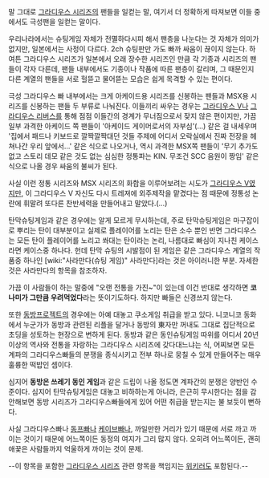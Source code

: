 말 그대로 [[그라디우스 시리즈]]의 팬들을 일컫는 말, 여기서 더 정확하게 따져보면 이들 중에서도 극성팬을 일컫는 말이다.

우리나라에서는 슈팅게임 자체가 전멸하다시피 해서 팬층을 나눈다는 것 자체가 의미가 없지만, 일본에서는 사정이 다르다. 2ch 슈팅판만 가도 빠까 싸움이 끊이지 않는다. 하여튼 그라디우스 시리즈가 일본에서 오래 장수한 시리즈인 만큼 각 기종과 시리즈의 팬들이 각자 다른데, 팬들 내부에서도 기종이나 작품에 따른 팬층이 갈리며, 그 때문인지 다른 계열의 팬들을 서로 헐뜯고 물어뜯는 모습은 쉽게 목격할 수 있는 편이다.

극성 그라디우스 빠 내부에서는 크게 아케이드용 시리즈를 신봉하는 팬들과 MSX용 시리즈를 신봉하는 팬들 두 부류로 나눠진다. 이들끼리 싸우는 경우는 [[그라디우스 V]]나 [[그라디우스 리버스]]를 통해 점점 이들간의 경계가 무너짐으로서 잦지 않은 편이지만, 가끔 일부 과격한 아케이드 쪽 팬들이 '아케이드 게이머로서의 자부심'(…) 같은 걸 내세우며 '집에서 패드나 키보드로 깔짝깔짝대던 것들 주제에 어디서 오락실에서 진짜 전장을 헤쳐나간 우리 앞에서...' 같은 식으로 나오거나, 역시 과격한 MSX쪽 팬들이 '무기 추가도 없고 스토리 데모 같은 것도 없는 심심한 정통파는 KIN. 무조건 SCC 음원이 짱임' 같은 식으로 나올 경우 싸움의 불씨가 된다.

사실 이런 정통 시리즈와 MSX 시리즈의 화합을 이루어보려는 시도가 [[그라디우스 V]]였지만, 이 그라디우스 V 자신도 다시 트레져에 외주제작을 맡겼다는 점 때문에 정통성 논란에 휘말려 또다른 찬반세력을 만들어내고 말았다.(…)

탄막슈팅게임과 같은 경우에는 알게 모르게 무시하는데, 주로 탄막슈팅게임은 마구잡이로 뿌리는 탄이 대부분이고 실제로 플레이어를 노리는 탄은 소수 뿐인 반면 그라디우스는 모든 탄이 플레이어를 노리고 쏴대는 탄이라는 논리, 나름대로 빠심이 지나친 케이스라면 케이스중 하나다. 헌데 탄막 슈팅의 시발점이 된 게임은 같은 그라디우스 계열의 작품중 하나인 [wiki:"사라만다(슈팅 게임)" 사라만다]라는 것은 아이러니한 부분. 자세한 것은 사라만다의 항목을 참조하자.

가끔 이 사람들이 하는 말중에 "오랜 전통을 가진~"이 있는데 이건 반대로 생각하면 '''코나미가 그만큼 우려먹었다'''라는 뜻이기도하다. 하지만 빠들은 신경쓰지 않는다.

또한 [[동방프로젝트]]의 경우에는 아예 대놓고 쿠소게임 취급을 받고 있다. 니코니코 동화에서 누군가가 동방과 관련된 리플을 달거나 동방의 東자만 꺼내도 그대로 집단적으로 초딩을 성토하는 현장으로 변하게 된다. 동방과 같은 동인슈팅게임 따위를 어디서 20년 이상의 역사와 전통을 자랑하는 그라디우스 시리즈에 갖다대느냐는 식, 어찌보면 모든 계파의 그라디우스빠들의 분쟁을 종식시키고 전부 하나로 뭉칠 수 있게 만들어주는 매우 훌륭한 떡밥인 셈이다.

심지어 '''동방은 쓰레기 동인 게임'''과 같은 드립이 나올 정도면 계파간의 분쟁은 양반인 수준이다. 심지어 탄막슈팅게임은 대놓고 비하하는게 아니라, 은근히 무시한다는 점을 감안해보면 동방 시리즈가 그라디우스빠들에게 있어 어떤 취급을 받는지는 불 보듯이 뻔하다.

사실 그라디우스빠나 [[동프빠]]나 [[케이브빠]]나, 까일만한 거리가 있기 때문에 서로 까고 까이는 것이기 때문에 어느쪽이든 동정의 여지가 그리 많지 않다. 오히려 어느쪽이든, 괜히 애꿎은 사람들까지 억울하게 까이는 것이 문제.

--이 항목을 포함한 [[그라디우스 시리즈]] 관련 항목을 책임지는 [[위키러]]도 포함된다.--
